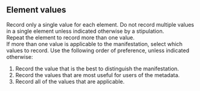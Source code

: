 ## Element values

<div className="guid">
Record only a single value for each element. Do not record multiple values in a single element unless indicated otherwise by a stipulation.
</div>

<div className="guid">
Repeat the element to record more than one value.
</div>

<div className="guid">
If more than one value is applicable to the manifestation, select which values to record. Use the following order of preference, unless indicated otherwise:

1. Record the value that is the best to distinguish the manifestation.
2. Record the values that are most useful for users of the metadata.
3. Record all of the values that are applicable.
</div>